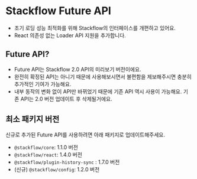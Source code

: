 # Stackflow Future API

- 초기 로딩 성능 최적화를 위해 Stackflow의 인터페이스를 개편하고 있어요.
- React 의존성 없는 Loader API 지원을 추가합니다.

## Future API?

- Future API는 Stackflow 2.0 API의 미리보기 버전이에요.
- 완전히 확정된 API는 아니기 때문에 사용해보시면서 불편함을 제보해주시면 충분히 추가적인 기여가 가능해요.
- 내부 동작의 변화 없이 API만 바뀌었기 때문에 기존 API 역시 사용이 가능해요. 기존 API는 2.0 버전 업데이트 후 삭제될거에요.

## 최소 패키지 버전

신규로 추가된 Future API를 사용하려면 아래 패키지로 업데이트해주세요.

- `@stackflow/core`: 1.1.0 버전
- `@stackflow/react`: 1.4.0 버전
- `@stackflow/plugin-history-sync` : 1.7.0 버전
- (신규) `@stackflow/config`: 1.2.0 버전
